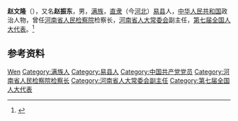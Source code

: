 '''赵文隆'''（{{bd|1920年||2005年|10月7日}}），又名'''赵振东'''，男，[[满族|满族]]，[[直隶|直隶]]（今[[河北|河北]]）[[易县|易县]]人，[[中华人民共和国|中华人民共和国]]政治人物，曾任[[河南省人民检察院|河南省人民检察院]]检察长，[[河南省人大常委会|河南省人大常委会]]副主任，[[第七届全国人大代表|第七届全国人大代表]]。<ref>{{Cite book|title=满族大辞典|author=孙文良主编; 刘万泉, 李治亭副主编|publisher=辽宁大学出版社|year=1990|isbn=|location=沈阳|pages=}}</ref>

== 参考资料 ==
{{reflist}}

{{中国人物小作品}}

{{Authority control}}
{{DEFAULTSORT:Zhao赵}}
[[Category:赵姓|Wen]]
[[Category:满族人|Category:满族人]]
[[Category:易县人|Category:易县人]]
[[Category:中国共产党党员|Category:中国共产党党员]]
[[Category:河南省人民检察院检察长|Category:河南省人民检察院检察长]]
[[Category:河南省人大常委会副主任|Category:河南省人大常委会副主任]]
[[Category:第七届全国人大代表|Category:第七届全国人大代表]]